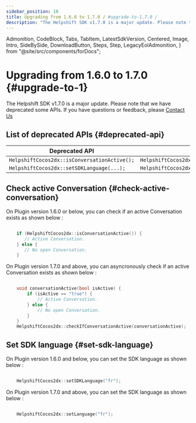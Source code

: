 ```yaml
---
sidebar_position: 10
title: Upgrading from 1.6.0 to 1.7.0 / #upgrade-to-1.7.0 /
description: "The Helpshift SDK v1.7.0 is a major update. Please note that we have deprecated some APIs. If you have questions or feedback, please Contact Us"
---
```


  Admonition,
  CodeBlock,
  Tabs,
  TabItem,
  LatestSdkVersion,
  Centered,
  Image,
  Intro,
  SideBySide,
  DownloadButton,
  Steps,
  Step,
  LegacyEolAdmonition,
} from "@site/src/components/forDocs";

<LegacyEolAdmonition />

# Upgrading from 1.6.0 to 1.7.0 {#upgrade-to-1}

<Intro>

The Helpshift SDK v1.7.0 is a major update. Please note that we have deprecated some APIs. If you have questions or feedback, please <a href="https://support.helpshift.com/kb/contact/" target="_blank">Contact Us</a>

</Intro>

## List of deprecated APIs {#deprecated-api}

| Deprecated API                               | New API                                              |
| -------------------------------------------- | ---------------------------------------------------- |
| `HelpshiftCocos2dx::isConversationActive();` | `HelpshiftCocos2dx::checkIfConversationActive(...);` |
| `HelpshiftCocos2dx::setSDKLanguage(...);`    | `HelpshiftCocos2dx::setLanguage(...);`               |

## Check active Conversation {#check-active-conversation}

On Plugin version 1.6.0 or below, you can check if an active Conversation exists as shown below :

```cpp

    if (HelpshiftCocos2dx::isConversationActive()) {
       // Active Conversation.
    } else {
       // No open Conversation.
    }

```

On Plugin version 1.7.0 and above, you can asyncronously check if an active Conversation exists as shown below :

```cpp

    void conversationActive(bool isActive) {
        if (isActive == "true") {
            // Active Conversation.
        } else {
            // No open Conversation.
        }
    }
    HelpshiftCocos2dx::checkIfConversationActive(conversationActive);

```

## Set SDK language {#set-sdk-language}

On Plugin version 1.6.0 and below, you can set the SDK language as shown below :

```cpp

    HelpshiftCocos2dx::setSDKLanguage("fr");

```

On Plugin version 1.7.0 and above, you can set the SDK language as shown below :

```cpp

    HelpshiftCocos2dx::setLanguage("fr");
```
